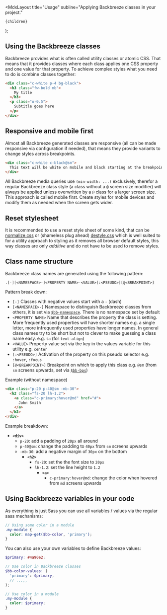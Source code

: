 
  <MdxLayout
    title="Usage"
    subline="Applying Backbreeze classes in your project."
  >
    {children}
  </MdxLayout>
);

## Using the Backbreeze classes

Backbreeze provides what is often called utility classes or atomic CSS. That means that it provides classes where each class applies one CSS property and one value for that property. To achieve complex styles what you need to do is combine classes together:

```html
<div class="c-white p-4 bg-black">
  <h3 class="fw-bold mb">
    My title
  </h3>
  <p class="o-0.5">
    Subtitle goes here
  </p>
</div>
```

## Responsive and mobile first

Almost all Backbreeze generated classes are responsive (all can be made responsive via configuration if needed), that means they provide variants to change styles across breakpoints.

```html
<div class="c-white c-black@sm">
  This text will be white on mobile and black starting at the breakpoint `sm`
</div>
```

All Backbreeze media queries use `(min-width: ...)` exclusively, therefor a regular Backbreeze class style (a class without a `@` screen size modifier) will always be applied unless overwritten by a `@` class for a larger screen size. This approach is called mobile first. Create styles for mobile devices and modify them as needed when the screen gets wider.

## Reset stylesheet

It is recommended to use a reset style sheet of some kind, that can be [normalize.css](https://necolas.github.io/normalize.css/) or (shameless plug ahead) [destyle.css](https://nicolas-cusan.github.io/destyle.css/) which is well suited to for a utility approach to styling as it removes all browser default styles, this way classes are only _additive_ and do not have to be used to remove styles.

## Class name structure

Backbreeze class names are generated using the following pattern:

```
.[-][<NAMESPACE>-]<PROPERTY NAME>-<VALUE>[:<PSEUDO>][@<BREAKPOINT>]
```

Pattern break down:

- `[-]` Classes with negative values start with a `-` (dash)
- `[<NAMESPACE>-]` Namespace to distinguish Backbreeze classes from others, it is set via [`$bb-namespace`](/configuration/#bb-namespace). There is no namespace set by default
- `<PROPERTY NAME>` Name that describes the property the class is setting. More frequently used properties will have shorter names e.g. a single letter, more infrequently used properties have longer names. In general class names try to be short but not to clever to make guessing a class name easy. e.g. `ta` (for `text-align`)
- `<VALUE>` Property value set via the key in the values variable for this utility e.g. `center`
- `[:<PSEUDO>]` Activation of the property on this pseudo selector e.g. `:hover`, `:focus`
- `[@<BREAKPOINT>]` Breakpoint on which to apply this class e.g. `@sm` (from `sm` screens upwards, set via [`$bb-bps`](/configuration/#bb-bps))

Example (without namespace)

```html
<div class="p-20 p-40@sm -mb-30">
  <h2 class="fs-20 lh-1.2">
    <a class="c-primary:hover@md" href="#">
      John Smith
    </a>
  </h2>
</div>
```

Example breakdown:

- **`<div>`**
  - `p-20`: add a padding of `20px` all around
  - `p-40@sm`: change the padding to `40px` from `sm` screens upwards
  - `-mb-30`: add a negative margin of `30px` on the bottom
    - **`<h2>`**
      - `fs-20`: set the the font size to `20px`
      - `lh-1.2`: set the line height to `1.2`
        - **`<a>`**
          - `c-primary:hover@md`: change the color when hovered from `md` screens upwards

## Using Backbreeze variables in your code

As everything is just Sass you can use all variables / values via the regular sass mechanisms:

```scss
// Using some color in a module
.my-module {
  color: map-get($bb-color, 'primary');
}
```

You can also use your own variables to define Backbreeze values:

```scss
$primary: #4a90e2;

// Use color in Backbreeze classes
$bb-color-values: (
  'primary': $primary,
  // ...,,
);

// Use color in a module
.my-module {
  color: $primary;
}
```
